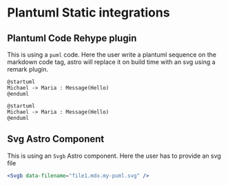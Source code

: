 # Plantuml Static integrations

## Plantuml Code Rehype plugin
This is using a `puml` code. Here the user write a plantuml sequence on the markdown code tag, astro will replace it on build time with an svg using a remark plugin.

```
@startuml
Michael -> Maria : Message(Hello)
@enduml
```

```plantuml my-puml
@startuml
Michael -> Maria : Message(Hello)
@enduml
```

## Svg Astro Component
This is using an `Svgb` Astro component. Here the user has to provide an svg file
```jsx
<Svgb data-filename="file1.mdx.my-puml.svg" />
```
<Svgb data-filename="file1.mdx.my-puml.svg" />
